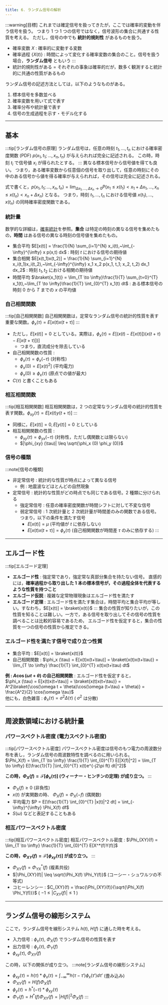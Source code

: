 ```yaml
---
title: 6. ランダム信号の解析
---
```


:::warning[目標]
これまでは確定信号を扱ってきたが，ここでは確率的変動を伴う信号を扱う。
つまり 1 つ 1 つの信号ではなく，信号波形の集合に共通する性質を考える。
ただし，信号の中でも **統計的規則性** があるものを扱う。
- 確率変数 $X$ : 確率的に変動する変数
- 確率過程 $\{X(t)\}$ : 時間によって変化する確率変数の集合のこと。信号を扱う場合，**ランダム信号** ともいう
:::
- 統計的規則性がある = それぞれの事象は確率的だが，数多く観測すると統計的に共通の性質があるもの

ランダム信号の記述方法としては，以下のようなものがある。
1. 標本信号を多数並べる
2. 確率変数を用いて式で表す
3. 確率分布や統計量で表す
4. 信号の生成過程を示す・モデル化する
---
## 基本

:::tip[ランダム信号の原理]
ランダム信号は，任意の時刻 $t_1, …, t_n$ における確率密度関数 (PDF) $p(x_1,t_1; …, x_n,t_n)$ が与えられれば完全に記述される。
この時，時刻 $t_i$ で信号値 $x_i$ が得られたとする。
:::
異なる標本信号から信号値を得ても良い。
つまり，ある確率変数から任意個の信号を取り出して，任意の時刻にその中のある信号から値を得る確率が与えられれば，その信号は完全に記述される。

式で書くと，$p(x_1,t_1; …, x_n,t_n) = \lim_{\Delta x_1, …, \Delta x_n \to 0} P(x_1 \leq x(t_1) < x_1 + \Delta x_1, …, x_n \leq x(t_n) < x_n + \Delta x_n)$ となる。
つまり，時刻 $t_1, …, t_n$ における信号値 $x(t_1), …, x(t_n)$ の同時確率密度関数である。

### 統計量
数学的な詳細は，[確率統計](/docs/math/statistics)を参照。**集合** は特定の時刻の異なる信号を集めたもの，**時間** はある信号の異なる時刻の信号値を集めたもの。

- 集合平均 $E[x(t)] = \frac{1}{N} \sum_{i=1}^{N} x_i(t),~\int_{-\infty}^{\infty} x p(x,t) dx$ : 時刻 $t$ における信号の期待値
- 集合相関 $E[x(t_1)x(t_2)] = \frac{1}{N} \sum_{i=1}^{N} x_i(t_1)x_i(t_2),~\int_{-\infty}^{\infty} x_1 x_2 p(x_1, t_1; x_2, t_2) dx_1 dx_2$ : 時刻 $t_1, t_2$ における相関の期待値
- 時間平均 $\braket{x_1(t)} = \lim_{T \to \infty}\frac{1}{T} \sum_{t=0}^{T} x_1(t),~\lim_{T \to \infty}\frac{1}{T} \int_{0}^{T} x_1(t) dt$ : ある標本信号の時刻 $0$ から $T$ までの $x$ の平均値


### 自己相関関数
:::tip[自己相関関数]
自己相関関数は，定常なランダム信号の統計的性質を表す重要な関数。$\phi_x (\tau) = E[x(t)x(t+\tau)]$
:::
- ただし，$E[x(t)] = 0$ としている。実際は，$\phi_x (\tau) = E[(x(t) - E[x(t)])(x(t+\tau) - E[x(t+\tau)])]$
    - つまり，直流成分を除去している
- 自己相関関数の性質 :
    - $\phi_x (\tau) = \phi_x (-\tau)$ (対称性)
    - $\phi_x (0) = E[x(t)^2]$ (平均電力)
    - $\phi_x (0) \geq \phi_x (\tau)$ (原点での値が最大)
- $C(\tau)$ と書くこともある

### 相互相関関数
:::tip[相互相関関数]
相互相関関数は，2 つの定常なランダム信号の統計的性質を表す関数。$\phi_{xy} (\tau) = E[x(t)y(t+\tau)]$
:::
- 同様に，$E[x(t)] = 0, E[y(t)] = 0$ としている
- 相互相関関数の性質 :
    - $\phi_{xy} (\tau) = \phi_{yx} (-\tau)$ (対称性，ただし偶関数とは限らない)
    - $|\phi_{xy} (\tau)| \leq \sqrt{\phi_x (0) \phi_y (0)}$

### 信号の種類
:::note[信号の種類]
- 非定常信号 : 統計的な性質が時点によって異なる信号
    - 例 : 地震波などほとんどの自然現象
- 定常信号 : 統計的な性質がどの時点でも同じである信号。2 種類に分けられる
    - 強定常信号 : 任意の確率密度関数が時間シフトに対して不変な信号
    - 弱定常信号 : 1 次統計量と 2 次統計量が時間差のみの関数である信号。つまり，以下の条件を満たす信号
        - $E[x(t)] = \mu$ (平均値が $t$ に依存しない)
        - $E[x(t)x(t+\tau)] = \phi_x(\tau)$ (自己相関関数が時間差 $\tau$ のみに依存する)
:::

---
## エルゴード性
:::tip[エルゴード定理]
- **エルゴード性** : 強定常であり，強定常な真部分集合を持たない信号。
直感的には，**確率過程から取り出した 1 本の標本信号が，その過程全体を代表するような性質を持つこと**
- **エルゴード仮説** : 複雑な定常物理現象はエルゴード性を満たす
- **エルゴード定理** : エルゴード性を満たす集合は，時間平均と集合平均が等しい。すなわち，$E[x(t)] = \braket{x(t)}$
:::
集合の性質が知りたいが，この性質を知ることは難しい。一方で，ある信号を取り出してその信号の性質を調べることは比較的容易であるため，
エルゴード性を仮定すると，集合の性質を一つの信号の性質から推定できる。

### エルゴード性を満たす信号で成り立つ性質
- 集合平均 : $E[x(t)] = \braket{x(t)}$
- 自己相関関数 : $\phi_x (\tau) = E[x(t)x(t+\tau)] = \braket{x(t)x(t+\tau)} = \lim_{T \to \infty} \frac{1}{T} \int_{0}^{T} x(t)x(t+\tau) dt$

**例 : $A\cos(\omega t + \theta)$ の自己相関関数** : エルゴード性を仮定すると，  
$\phi_x (\tau) = E[x(t)x(t+\tau)] = \braket{x(t)x(t+\tau)} = A^2\braket{\cos(\omega t + \theta)\cos(\omega (t+\tau) + \theta)} = \frac{A^2}{2} \cos(\omega \tau)$  
他にも，白色雑音 : $\phi_x (\tau) = \sigma^2 \Delta(\tau)$ ( $\sigma^2$ は分散)

---
## 周波数領域における統計量
### パワースペクトル密度 (電力スペクトル密度) 
:::tip[パワースペクトル密度]
パワースペクトル密度は信号のもつ電力の周波数分布を表し，ランダム信号の周波数特性を調べるのに用いられる。  
$\Phi_X(f) = \lim_{T \to \infty} \frac{1}{T} \int_{0}^{T} E[|X(f)|^2] = \lim_{T \to \infty} E[\frac{1}{T} |\int_{0}^{T} x(t)e^{-j2\pi ft} dt|^2]$

**この時，$\Phi_X(f) = \mathcal{F}[\phi_x(\tau)]$ (ウィーナー・ヒンチンの定理) が成り立つ。**
:::
- $\Phi_X(f) \geq 0$ (非負性)
- $x(t)$ が実関数の時、 $\Phi_X(f) = \Phi_X(-f)$ (偶関数)
- 平均電力 $P = E[\frac{1}{T} \int_{0}^{T} |x(t)|^2 dt] = \int_{-\infty}^{\infty} \Phi_X(f) df$
- $S(\omega)$ などと表記することもある


### 相互パワースペクトル密度
:::tip[相互パワースペクトル密度]
相互パワースペクトル密度 : $\Phi_{XY}(f) = \lim_{T \to \infty} \frac{1}{T} \int_{0}^{T} E[X^*(f)Y(f)]$

**この時，$\Phi_{XY}(f) = \mathcal{F}[\phi_{xy}(\tau)]$ が成り立つ。**
:::
- $\Phi_{XY}(f) = \Phi_{YX}^*(f)$ (複素共役)
- $|\Phi_{XY}(f)| \leq \sqrt{\Phi_X(f) \Phi_Y(f)}$ (コーシー・シュワルツの不等式)
- コヒーレンシー : $C_{XY}(f) = \frac{\Phi_{XY}(f)}{\sqrt{\Phi_X(f) \Phi_Y(f)}}$ ( $-1 \leq |C_{XY}(f)| \leq 1$ )

---
## ランダム信号の線形システム
ここで，ランダム信号を線形システム $h(t),~ H(f)$ に通した時を考える。
- 入力信号 : $\phi_x(\tau),~\Phi_X(f)$ でランダム信号の性質を表す
- 出力信号 : $\phi_y(\tau),~\Phi_Y(f)$
- $\phi_{xy}(\tau),~\Phi_{XY}(f)$

この時，以下の関係が成り立つ。
:::note[ランダム信号の線形システム]
- $\phi_{xy}(\tau) = h(\tau) * \phi_x(\tau) = \int_{-\infty}^{\infty} h(\tau - \tau') \phi_x(\tau') d\tau'$ (畳み込み)
- $\Phi_{XY}(f) = H(f) \Phi_X(f)$
- $\phi_y(\tau) = h^*(-\tau) * \phi_{xy}(\tau)$
- $\Phi_Y(f) = H^*(f) \Phi_{XY}(f) = |H(f)|^2 \Phi_X(f)$
:::